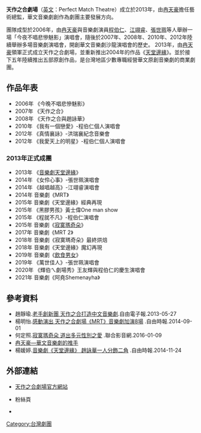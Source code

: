 {{onesource|time=2014-02-20T04:41:46+00:00}}
{{infobox Organization
|name             = 天作之合劇場<br><small>Perfect Match Theatre</small>
|original_name    = 
|image            = 
|image_border     = 
|size             = 
|border           = 
|caption          = 
|map              = 
|msize            = 
|mcaption         = 
|abbreviation     = 
|motto            = 
|formation        = 2013年
|founder          = [[冉天豪|冉天豪]]
|extinction       = 
|type             = 
|status           = 
|purpose          = 
|location         = {{TWN}}10491[[台北市|台北市]][[中山區_(臺北市)|中山區]]八德路二段203號4F
|region_served    = 
|membership       = 
|language         = 
|leader_title     = 
|leader_name      = 
|main_organ       = 
|parent_organization = 
|affiliations     = 
|num_staff        = 
|num_volunteers   = 
|budget           = 
|website          = [http://www.perfectmatch.tw/ www.perfectmatch.tw]
|remarks          = 
}}
'''天作之合劇場'''（[[英文|英文]]：Perfect Match Theatre）成立於2013年，由[[冉天豪|冉天豪]]擔任藝術總監，華文音樂劇創作為劇團主要發展方向。

團隊成型於2006年，由[[冉天豪|冉天豪]]與音樂劇演員[[程伯仁|程伯仁]]、[[江翊睿|江翊睿]]、[[張世珮|張世珮]]等人舉辦一場「今夜不唱悲慘魅影」演唱會，隨後於2007年、2008年、2010年、2012年陸續舉辦多場音樂劇演唱會，開創華文音樂劇沙龍演唱會的歷史。
2013年，由[[冉天豪|冉天豪]]領軍正式成立天作之合劇場，並重新推出2004年的作品《[[天堂邊緣|天堂邊緣]]》。並於接下五年陸續推出五部原創作品，是台灣地區少數專職經營華文原創音樂劇的商業劇團。

== 作品年表 ==
*2006年 《今晚不唱悲慘魅影》
*2007年 《天作之合》
*2008年 《天作之合與趙詠華》
*2010年 《我有一個戀愛》-程伯仁個人演唱會
*2012年 《真情襄詠》-洪瑞襄紀念音樂會
*2012年 《我愛天上的明星》-程伯仁個人演唱會
===2013年正式成團===
*2013年 《[[音樂劇天堂邊緣|音樂劇天堂邊緣]]》
*2014年 《女伶心事》-張世珮演唱會
*2014年 《越唱越高》-江翊睿演唱會
*2014年 音樂劇《MRT》
*2015年 音樂劇《天堂邊緣》經典再現
*2015年 《黑膠男孩》黃士偉One man show
*2015年 《程就不凡》-程伯仁演唱會
*2015年 音樂劇《[[寂寞瑪奇朵|寂寞瑪奇朵]]》
*2017年 音樂劇《MRT 2》
*2018年 音樂劇《寂寞瑪奇朵》最終烘焙
*2018年 音樂劇《天堂邊緣》魔幻再現
*2019年 音樂劇《[[飲食男女_(音樂劇)|飲食男女]]》
*2019年 《萬世佳人》-張世珮演唱會
*2020年 《輝伯ㄟ劇場秀》王友輝與程伯仁的慶生演唱會
*2021年 音樂劇《阿堯Shemenayha》

==參考資料==
{{reflist}}
*趙靜瑜.[https://web.archive.org/web/20130529055823/http://www.libertytimes.com.tw/2013/new/may/27/today-art3.htm 老手創新團 天作之合打造中文音樂劇].自由電子報.2013-05-27
*楊明怡.[http://news.ltn.com.tw/news/supplement/paper/809521 感動演出 天作之合劇場《MRT》音樂劇加演8場] {{Wayback|url=http://news.ltn.com.tw/news/supplement/paper/809521 |date=20170703135838 }}.自由時報.2014-09-01
*何定照.[https://video.udn.com/news/423793 寂寞瑪奇朵 道出多元性別之愛] {{Wayback|url=https://video.udn.com/news/423793 |date=20200621183210 }}.聯合影音網.2016-01-09
*[http://www.indetail.com.tw/archives/3719 冉天豪—華文音樂劇的推手] {{Wayback|url=http://www.indetail.com.tw/archives/3719 |date=20200621183215 }}
*楊媛婷.[http://news.ltn.com.tw/news/supplement/paper/833168 音樂劇《天堂邊緣》 趙詠華一人分飾二角] {{Wayback|url=http://news.ltn.com.tw/news/supplement/paper/833168 |date=20181204200622 }}.自由時報.2014-11-24

==外部連結==
*[http://www.perfectmatch.tw/ 天作之合劇場官方網站] {{Wayback|url=http://www.perfectmatch.tw/ |date=20210210015323 }}
*{{facebook|perfectmatch.theatre|天作之合劇場}}粉絲頁
*{{youtube|user=PerfectMatchTheatre|天作之合劇場}}

[[Category:台灣劇團|Category:台灣劇團]]